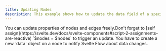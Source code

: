 ```yaml
---
title: Updating Nodes
description: This example shows how to update the data field of a specific node.
---
```



<ExampleLayout>
  You can update properties of nodes and edges freely.Don't forget to [self
  assign](https://svelte.dev/docs/svelte-components#script-2-assignments-are-reactive)
  `$nodes = $nodes` to trigger an update.
  <Callout type="info">
    You have to create a new `data` object on a node to notify Svelte Flow about
    data changes.
  </Callout>
  <br />
  <ExampleViewer codePath="examples/nodes/update-node" />
</ExampleLayout>
